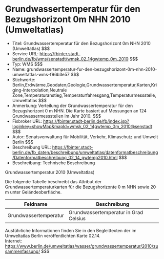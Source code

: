 # Grundwassertemperatur für den Bezugshorizont 0m NHN 2010 (Umweltatlas)
- Titel: Grundwassertemperatur für den Bezugshorizont 0m NHN 2010 (Umweltatlas) $$$
- Service URL: https://fbinter.stadt-berlin.de/fb/wms/senstadt/wmsk_02_14gwtemp_0m_2010 $$$
- Typ: WMS $$$
- Name: grundwassertemperatur-fur-den-bezugshorizont-0m-nhn-2010-umweltatlas-wms-f96b3e57 $$$
- Stichworte: Berlin,Erdwärme,Geodaten,Geologie,Grundwassertemperatur,Karten,Kriging-Interpolation,Neutrale Zone,Temperaturanstieg,Temperaturfahresgang,Temperaturmessstelle,Umweltatlas $$$
- Anmerkung: Verteilung der Grundwassertemperatur für den Bezugshorizont 0 m NHN. Die Karte basiert auf Messungen an 124 Grundwassermessstellen im Jahr 2010. $$$
- Fisbroker URL: https://fbinter.stadt-berlin.de/fb/index.jsp?loginkey=showMap&mapId=wmsk_02_14gwtemp_0m_2010@senstadt $$$
- Autor: Senatsverwaltung für Mobilität, Verkehr, Klimaschutz und Umwelt Berlin $$$
- Beschreibung URL: https://fbinter.stadt-berlin.de/fb_daten/beschreibung/umweltatlas/datenformatbeschreibung/Datenformatbeschreibung_02_14_gwtemp2010.html $$$
- Beschreibung: Technische Beschreibung 

Grundwassertemperatur 2010 (Umweltatlas)

Die folgende Tabelle beschreibt das Attribut der Grundwassertemperaturkarten für die Bezugshorizonte 0 m NHN sowie 20 m unter Geländeoberfläche.

| **Feldname**          | **Beschreibung**                      |
| --------------------- | ------------------------------------- |
| Grundwassertemperatur | Grundwassertemperatur in Grad Celsius |

Ausführliche Informationen finden Sie in den Begleittexten der im Umweltatlas Berlin veröffentlichten Karte 02.14.  
Internet: https://www.berlin.de/umweltatlas/wasser/grundwassertemperatur/2010/zusammenfassung/ $$$
